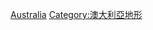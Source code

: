 {{catmore}}
{{Commons cat|Deserts of Australia}}

[[Category:各國沙漠|Australia]]
[[Category:澳大利亞地形|Category:澳大利亞地形]]